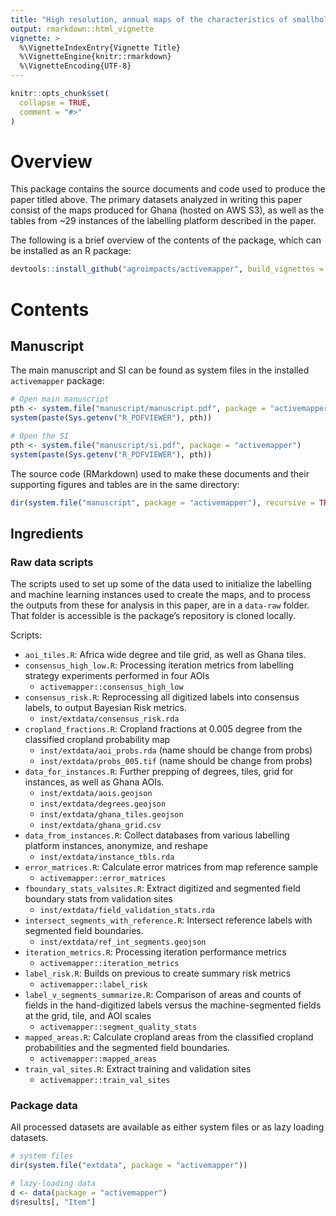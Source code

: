 ```yaml
---
title: "High resolution, annual maps of the characteristics of smallholder-dominated croplands at national scales"
output: rmarkdown::html_vignette
vignette: >
  %\VignetteIndexEntry{Vignette Title}
  %\VignetteEngine{knitr::rmarkdown}
  %\VignetteEncoding{UTF-8}
---
```


```r
knitr::opts_chunk$set(
  collapse = TRUE,
  comment = "#>"
)
```

# Overview

This package contains the source documents and code used to produce the paper titled above. The primary datasets analyzed in writing this paper consist of the maps produced for Ghana (hosted on AWS S3), as well as the tables from ~29 instances of the labelling platform described in the paper. 

The following is a brief overview of the contents of the package, which can be installed as an R package:

```r
devtools::install_github("agroimpacts/activemapper", build_vignettes = TRUE)
```

# Contents
## Manuscript
The main manuscript and SI can be found as system files in the installed `activemapper` package:

```r
# Open main manuscript
pth <- system.file("manuscript/manuscript.pdf", package = "activemapper")
system(paste(Sys.getenv("R_PDFVIEWER"), pth))

# Open the SI
pth <- system.file("manuscript/si.pdf", package = "activemapper")
system(paste(Sys.getenv("R_PDFVIEWER"), pth))

```

The source code (RMarkdown) used to make these documents and their supporting figures and tables are in the same directory:
```r
dir(system.file("manuscript", package = "activemapper"), recursive = TRUE)
```

## Ingredients
### Raw data scripts
The scripts used to set up some of the data used to initialize the labelling and machine learning instances used to create the maps, and to process the outputs from these for analysis in this paper, are in a `data-raw` folder. That folder is accessible is the package's repository is cloned locally. 

Scripts:

+ `aoi_tiles.R`: Africa wide degree and tile grid, as well as Ghana tiles. 
+ `consensus_high_low.R`: Processing iteration metrics from labelling strategy experiments performed in four AOIs
    - `activemapper::consensus_high_low`
+ `consensus_risk.R`: Reprocessing all digitized labels into consensus labels, to output Bayesian Risk metrics. 
    - `inst/extdata/consensus_risk.rda`
+ `cropland_fractions.R`: Cropland fractions at 0.005 degree from the classified cropland probability map
    - `inst/extdata/aoi_probs.rda` (name should be change from probs)
    - `inst/extdata/probs_005.tif` (name should be change from probs)
+ `data_for_instances.R`: Further prepping of degrees, tiles, grid for instances, as well as Ghana AOIs.
    - `inst/extdata/aois.geojson`
    - `inst/extdata/degrees.geojson`
    - `inst/extdata/ghana_tiles.geojson`
    - `inst/extdata/ghana_grid.csv`
+ `data_from_instances.R`: Collect databases from various labelling platform instances, anonymize, and reshape
    - `inst/extdata/instance_tbls.rda`
+ `error_matrices.R`: Calculate error matrices from map reference sample
    - `activemapper::error_matrices`
+ `fboundary_stats_valsites.R`: Extract digitized and segmented field boundary stats from validation sites
    - `inst/extdata/field_validation_stats.rda`
+ `intersect_segments_with_reference.R`: Intersect reference labels with segmented field boundaries. 
    - `inst/extdata/ref_int_segments.geojson`
+ `iteration_metrics.R`: Processing iteration performance metrics
    - `activemapper::iteration_metrics` 
+ `label_risk.R`: Builds on previous to create summary risk metrics 
    - `activemapper::label_risk`
+ `label_v_segments_summarize.R`: Comparison of areas and counts of fields in the hand-digitized labels versus the machine-segmented fields at the grid, tile, and AOI scales
    - `activemapper::segment_quality_stats`
+ `mapped_areas.R`: Calculate cropland areas from the classified cropland probabilities and the segmented field boundaries. 
    - `activemapper::mapped_areas`
+ `train_val_sites.R`: Extract training and validation sites
    - `activemapper::train_val_sites`

### Package data

All processed datasets are available as either system files or as lazy loading datasets.   
```r
# system files
dir(system.file("extdata", package = "activemapper"))

# lazy-loading data
d <- data(package = "activemapper")
d$results[, "Item"]
```


